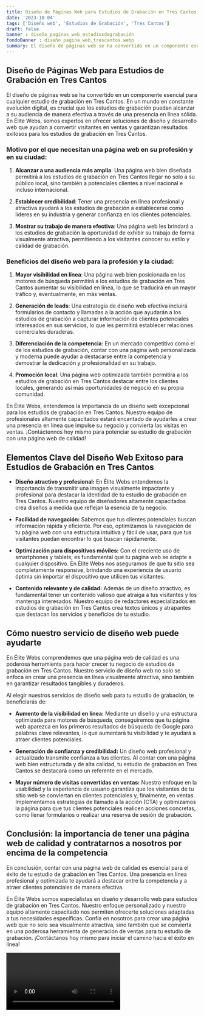 ```yaml
---
title: Diseño de Páginas Web para Estudios de Grabación en Tres Cantos
date: '2023-10-04'
tags: ['Diseño web', 'Estudios de Grabación', 'Tres Cantos']
draft: false
banner : diseño_paginas_web_estudiosdegrabación
fondoBanner : diseño_pagina_web_trescantos.webp
summary: El diseño de páginas web se ha convertido en un componente esencial para cualquier estudio de grabación en Tres Cantos. En un mundo en constante evolución digital, es crucial que los estudios de grabación puedan alcanzar a su audiencia de manera efectiva a través de una presencia en línea sólida. En Élite Webs, somos expertos en ofrecer soluciones de diseño y desarrollo web que ayudan a convertir visitantes en ventas y garantizan resultados exitosos para los estudios de grabación en Tres Cantos.
---
```


## Diseño de Páginas Web para Estudios de Grabación en Tres Cantos

El diseño de páginas web se ha convertido en un componente esencial para cualquier estudio de grabación en Tres Cantos. En un mundo en constante evolución digital, es crucial que los estudios de grabación puedan alcanzar a su audiencia de manera efectiva a través de una presencia en línea sólida. En Élite Webs, somos expertos en ofrecer soluciones de diseño y desarrollo web que ayudan a convertir visitantes en ventas y garantizan resultados exitosos para los estudios de grabación en Tres Cantos.

### Motivo por el que necesitan una página web en su profesión y en su ciudad:

1. **Alcanzar a una audiencia más amplia**: Una página web bien diseñada permitirá a los estudios de grabación en Tres Cantos llegar no solo a su público local, sino también a potenciales clientes a nivel nacional e incluso internacional.

2. **Establecer credibilidad**: Tener una presencia en línea profesional y atractiva ayudará a los estudios de grabación a establecerse como líderes en su industria y generar confianza en los clientes potenciales.

3. **Mostrar su trabajo de manera efectiva**: Una página web les brindará a los estudios de grabación la oportunidad de exhibir su trabajo de forma visualmente atractiva, permitiendo a los visitantes conocer su estilo y calidad de grabación.

### Beneficios del diseño web para la profesión y la ciudad:

1. **Mayor visibilidad en línea**: Una página web bien posicionada en los motores de búsqueda permitirá a los estudios de grabación en Tres Cantos aumentar su visibilidad en línea, lo que se traducirá en un mayor tráfico y, eventualmente, en más ventas.

2. **Generación de leads**: Una estrategia de diseño web efectiva incluirá formularios de contacto y llamadas a la acción que ayudarán a los estudios de grabación a capturar información de clientes potenciales interesados en sus servicios, lo que les permitirá establecer relaciones comerciales duraderas.

3. **Diferenciación de la competencia**: En un mercado competitivo como el de los estudios de grabación, contar con una página web personalizada y moderna puede ayudar a destacarse entre la competencia y demostrar la dedicación y profesionalidad en su trabajo.

4. **Promoción local**: Una página web optimizada también permitirá a los estudios de grabación en Tres Cantos destacar entre los clientes locales, generando así más oportunidades de negocio en su propia comunidad.

En Élite Webs, entendemos la importancia de un diseño web excepcional para los estudios de grabación en Tres Cantos. Nuestro equipo de profesionales altamente capacitados estará encantado de ayudarles a crear una presencia en línea que impulse su negocio y convierta las visitas en ventas. ¡Contáctennos hoy mismo para potenciar su estudio de grabación con una página web de calidad!

<GifSeo />

<Cta />

## Elementos Clave del Diseño Web Exitoso para Estudios de Grabación en Tres Cantos

- **Diseño atractivo y profesional:** En Élite Webs entendemos la importancia de transmitir una imagen visualmente impactante y profesional para destacar la identidad de tu estudio de grabación en Tres Cantos. Nuestro equipo de diseñadores altamente capacitados crea diseños a medida que reflejan la esencia de tu negocio.

- **Facilidad de navegación:** Sabemos que tus clientes potenciales buscan información rápida y eficiente. Por eso, optimizamos la navegación de tu página web con una estructura intuitiva y fácil de usar, para que tus visitantes puedan encontrar lo que buscan rápidamente.

- **Optimización para dispositivos móviles:** Con el creciente uso de smartphones y tablets, es fundamental que tu página web se adapte a cualquier dispositivo. En Élite Webs nos aseguramos de que tu sitio sea completamente responsive, brindando una experiencia de usuario óptima sin importar el dispositivo que utilicen tus visitantes.

- **Contenido relevante y de calidad:** Además de un diseño atractivo, es fundamental tener un contenido valioso que atraiga a tus visitantes y los mantenga interesados. Nuestro equipo de redactores especializados en estudios de grabación en Tres Cantos crea textos únicos y atrapantes que destacan los servicios y beneficios de tu estudio.

## Cómo nuestro servicio de diseño web puede ayudarte

En Élite Webs comprendemos que una página web de calidad es una poderosa herramienta para hacer crecer tu negocio de estudios de grabación en Tres Cantos. Nuestro servicio de diseño web no solo se enfoca en crear una presencia en línea visualmente atractiva, sino también en garantizar resultados tangibles y duraderos.

Al elegir nuestros servicios de diseño web para tu estudio de grabación, te beneficiarás de:

- **Aumento de la visibilidad en línea:** Mediante un diseño y una estructura optimizada para motores de búsqueda, conseguiremos que tu página web aparezca en los primeros resultados de búsqueda de Google para palabras clave relevantes, lo que aumentará tu visibilidad y te ayudará a atraer clientes potenciales.

- **Generación de confianza y credibilidad:** Un diseño web profesional y actualizado transmite confianza a tus clientes. Al contar con una página web bien estructurada y de alta calidad, tu estudio de grabación en Tres Cantos se destacará como un referente en el mercado.

- **Mayor número de visitas convertidas en ventas:** Nuestro enfoque en la usabilidad y la experiencia de usuario garantiza que los visitantes de tu sitio web se conviertan en clientes potenciales y, finalmente, en ventas. Implementamos estrategias de llamado a la acción (CTA) y optimizamos la página para que tus clientes potenciales realicen acciones concretas, como llenar formularios o realizar una reserva de sesión de grabación.

## Conclusión: la importancia de tener una página web de calidad y contratarnos a nosotros por encima de la competencia

En conclusión, contar con una página web de calidad es esencial para el éxito de tu estudio de grabación en Tres Cantos. Una presencia en línea profesional y optimizada te ayudará a destacar entre la competencia y a atraer clientes potenciales de manera efectiva.

En Élite Webs somos especialistas en diseño y desarrollo web para estudios de grabación en Tres Cantos. Nuestro enfoque personalizado y nuestro equipo altamente capacitado nos permiten ofrecerte soluciones adaptadas a tus necesidades específicas. Confía en nosotros para crear una página web que no solo sea visualmente atractiva, sino también que se convierta en una poderosa herramienta de generación de ventas para tu estudio de grabación. ¡Contáctanos hoy mismo para iniciar el camino hacia el éxito en línea!

<Video />

<CtaBot job='Estudios de Grabación' city='Tres Cantos'/>

<Gmaps query='Tres Cantos+españa+maps' />